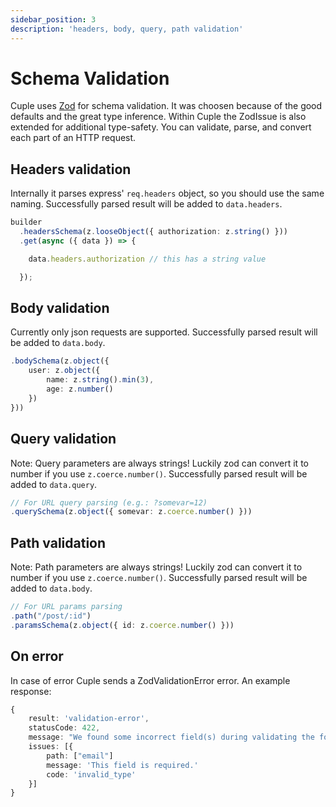 ```yaml
---
sidebar_position: 3
description: 'headers, body, query, path validation'
---
```


# Schema Validation

Cuple uses [Zod](https://zod.dev/) for schema validation.
It was choosen because of the good defaults and the great type inference.
Within Cuple the ZodIssue is also extended for additional type-safety.
You can validate, parse, and convert each part of an HTTP request.

## Headers validation

Internally it parses express' `req.headers` object, so you should use the same naming.
Successfully parsed result will be added to `data.headers`.

```ts
builder
  .headersSchema(z.looseObject({ authorization: z.string() }))
  .get(async ({ data }) => {

    data.headers.authorization // this has a string value

  });
```

## Body validation

Currently only json requests are supported.
Successfully parsed result will be added to `data.body`.

```ts
.bodySchema(z.object({
    user: z.object({
        name: z.string().min(3),
        age: z.number()
    })
}))
```

## Query validation

Note: Query parameters are always strings!
Luckily zod can convert it to number if you use `z.coerce.number()`.
Successfully parsed result will be added to `data.query`.

```ts
// For URL query parsing (e.g.: ?somevar=12)
.querySchema(z.object({ somevar: z.coerce.number() }))
```

## Path validation

Note: Path parameters are always strings!
Luckily zod can convert it to number if you use `z.coerce.number()`.
Successfully parsed result will be added to `data.body`.

```ts
// For URL params parsing
.path("/post/:id")
.paramsSchema(z.object({ id: z.coerce.number() }))
```

## On error

In case of error Cuple sends a ZodValidationError error.
An example response:
```ts
{
    result: 'validation-error',
    statusCode: 422,
    message: "We found some incorrect field(s) during validating the form.",
    issues: [{
        path: ["email"]
        message: 'This field is required.'
        code: 'invalid_type'
    }]
}
```